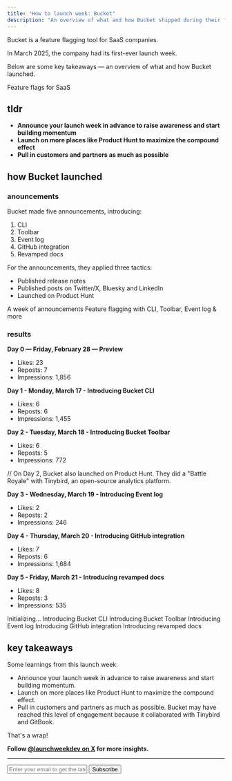 ```yaml
---
title: "How to launch week: Bucket"
description: "An overview of what and how Bucket shipped during their first-ever launch week."
---
```


Bucket is a feature flagging tool for SaaS companies.

In March 2025, the company had its first-ever launch week.

Below are some key takeaways — an overview of what and how Bucket launched.

<Card title="Bucket.co" href="https://bucket.co">
    Feature flags for SaaS
</Card>

## tldr

- **Announce your launch week in advance to raise awareness and start building momentum**
- **Launch on more places like Product Hunt to maximize the compound effect**
- **Pull in customers and partners as much as possible**

## how Bucket launched

### anouncements

Bucket made five announcements, introducing:

1. CLI
2. Toolbar
3. Event log
4. GitHub integration
5. Revamped docs

For the announcements, they applied three tactics:

- Published release notes
- Published posts on Twitter/X, Bluesky and LinkedIn
- Launched on Product Hunt

<Card title="Bucket DX Launch Week Kick-off" href="https://bucket.co/blog/bucket-dx-launch-week">
    A week of announcements
</Card>
<Card title="Bucket DX on Product Hunt" href="https://producthunt.com/posts/bucket-dx">
    Feature flagging with CLI, Toolbar, Event log & more
</Card>

### results

**Day 0 — Friday, February 28 — Preview**

- Likes: 23
- Reposts: 7
- Impressions: 1,856

**Day 1 - Monday, March 17 - Introducing Bucket CLI**

- Likes: 6
- Reposts: 6
- Impressions: 1,455

**Day 2 - Tuesday, March 18 - Introducing Bucket Toolbar**

- Likes: 6
- Reposts: 5
- Impressions: 772

// On Day 2, Bucket also launched on Product Hunt. They did a "Battle Royale" with Tinybird, an open-source analytics platform.

**Day 3 - Wednesday, March 19 - Introducing Event log**

- Likes: 2
- Reposts: 2
- Impressions: 246

**Day 4 - Thursday, March 20 - Introducing GitHub integration**

- Likes: 7
- Reposts: 6
- Impressions: 1,684

**Day 5 - Friday, March 21 - Introducing revamped docs**

- Likes: 8
- Reposts: 3
- Impressions: 535

<Card title="Bucket on X — Day 0" href="https://x.com/bucketdotco/status/1895427990122827944">
    Initializing...
</Card>
<Card title="Bucket on X — Day 1" href="https://x.com/bucketdotco/status/1901679176220016936">
    Introducing Bucket CLI
</Card>
<Card title="Bucket on X — Day 2" href="https://x.com/bucketdotco/status/1901935964932710698">
    Introducing Bucket Toolbar
</Card>
<Card title="Bucket on X — Day 3" href="https://x.com/bucketdotco/status/1902387367190880306">
    Introducing Event log
</Card>
<Card title="Bucket on X — Day 4" href="https://x.com/bucketdotco/status/1902737199503986774">
    Introducing GitHub integration
</Card>
<Card title="Bucket on X — Day 5" href="https://x.com/bucketdotco/status/1903094995693023274">
    Introducing revamped docs
</Card>

## key takeaways

Some learnings from this launch week:

- Announce your launch week in advance to raise awareness and start building momentum.
- Launch on more places like Product Hunt to maximize the compound effect.
- Pull in customers and partners as much as possible. Bucket may have reached this level of engagement because it collaborated with Tinybird and GitBook.

That's a wrap! 

**Follow [@launchweekdev on X](https://x.com/launchweekdev) for more insights.**

---

<form
  action="https://buttondown.com/api/emails/embed-subscribe/launchweek.dev"
  method="post"
  target="popupwindow"
  onsubmit="window.open('https://buttondown.com/launchweek.dev', 'popupwindow')"
  class="embeddable-buttondown-form"
>
  <input type="email" name="email" placeholder="Enter your email to get the latest updates" id="bd-email" />
  <input type="submit" value="Subscribe" />
</form>
